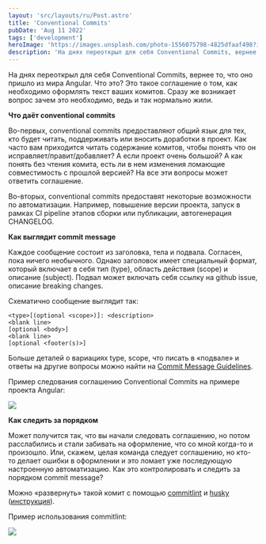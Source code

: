 ```yaml
---
layout: 'src/layouts/ru/Post.astro'
title: 'Conventional Commits'
pubDate: 'Aug 11 2022'
tags: ['development']
heroImage: 'https://images.unsplash.com/photo-1556075798-4825dfaaf498?ixlib=rb-4.0.3&ixid=MnwxMjA3fDB8MHxwaG90by1wYWdlfHx8fGVufDB8fHx8&auto=format&fit=crop&w=1776&q=80'
description: 'На днях переоткрыл для себя Conventional Commits, вернее то, что оно пришло из мира Angular. Что это? Это такое соглашение о том, как необходимо оформлять текст ваших комитов.'
---
```



На днях переоткрыл для себя Conventional Commits, вернее то, что оно пришло из мира Angular. Что это? Это такое соглашение о том, как необходимо оформлять текст ваших комитов. Сразу же возникает вопрос зачем это необходимо, ведь и так нормально жили.

**Что даёт conventional commits**

Во-первых, conventional commits предоставляют общий язык для тех, кто будет читать, поддерживать или вносить доработки в проект. Как часто вам приходится читать содержание комитов, чтобы понять что он исправляет/правит/добавляет? А если проект очень большой? А как понять без чтения комита, есть ли в нем изменения ломающие совместимость с прошлой версией? На все эти вопросы может ответить соглашение.

Во-вторых, conventional commits предоставят некоторые возможности по автоматизации. Например, повышение версии проекта, запуск в рамках CI pipeline этапов сборки или публикации, автогенерация CHANGELOG.

**Как выглядит commit message**

Каждое сообщение состоит из заголовка, тела и подвала. Согласен, пока ничего необычного. Однако заголовок имеет специальный формат, который включает в себя тип (type), область действия (scope) и описание (subject). Подвал может включать себя ссылку на github issue, описание breaking changes.

Схематично сообщение выглядит так:

```
<type>[(optional <scope>)]: <description>
<blank line>
[optional <body>]
<blank line>
[optional <footer(s)>]
```

Больше деталей о вариациях type, scope, что писать в «подвале» и ответы на другие вопросы можно найти на [Commit Message Guidelines](https://gist.github.com/brianclements/841ea7bffdb01346392c).

Пример следования соглашению Conventional Commits на примере проекта Angular:

<Img src="/assets/posts/2022/conventional-commits/commits.jpg" />

**Как следить за порядком**

Может получится так, что вы начали следовать соглашению, но потом расслабились и стали забивать на оформление, что со мной когда-то и произошло. Или, скажем, целая команда следует соглашению, но кто-то делает ошибки в оформлении и это ломает уже последующую настроенную автоматизацию. Как это контролировать и следить за порядком commit message?

Можно «развернуть» такой комит с помощью [commitlint](https://github.com/conventional-changelog/commitlint) и [husky](https://github.com/typicode/husky) ([инструкция](https://github.com/conventional-changelog/commitlint#getting-started)).

Пример использования commitlint:

<Img src="/assets/posts/2022/conventional-commits/commitlint.jpg" />

